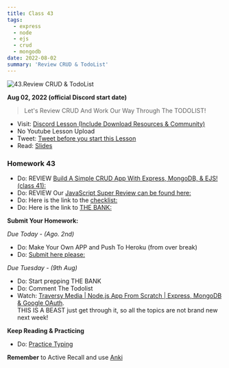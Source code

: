 ```yaml
---
title: Class 43
tags:
  - express
  - node
  - ejs
  - crud
  - mongodb
date: 2022-08-02
summary: 'Review CRUD & TodoList'
---
```


![43.Review CRUD & TodoList](https://cdn.hashnode.com/res/hashnode/image/upload/v1676722739565/UiJjWPNNq.png?auto=compress)

**Aug 02, 2022 (official Discord start date)**

> Let's Review CRUD And Work Our Way Through The TODOLIST!

- Visit: [Discord Lesson (Include Download Resources & Community)](https://discord.com/channels/735923219315425401/738891289071714388/1004139410129965187)
- No Youtube Lesson Upload
- Tweet: [Tweet before you start this Lesson](https://twitter.com/leonnoel/status/1554580351984422912)
- Read: [Slides](https://slides.com/leonnoel/100devs2-todo-list)

### Homework 43

- Do: REVIEW [Build A Simple CRUD App With Express, MongoDB, & EJS! (class 41):](https://youtu.be/LHf_STV_rLE)
- Do: REVIEW Our [JavaScript Super Review can be found here:](https://youtu.be/1sRJYuaqoiI)
- Do: Here is the link to the [checklist:](https://docs.google.com/document/d/1L2vTX3qvLhoGHeG5cVD2ljCfRGr1uJ_Gf-hNZj9KzTg)
- Do: Here is the link to [THE BANK:](https://docs.google.com/document/d/1p7DhCsLOMMybYfePWLlD1-_8KU20zkBoArH4pnW1o3c)

**Submit Your Homework:**

_Due Today - (Ago. 2nd)_

- Do: Make Your Own APP and Push To Heroku (from over break)
- Do: [Submit here please:](https://github.com/100devs/simple-express-app-submission)

_Due Tuesday - (9th Aug)_

- Do: Start prepping THE BANK
- Do: Comment The Todolist
- Watch: [Traversy Media | Node.js App From Scratch | Express, MongoDB & Google OAuth](https://youtu.be/SBvmnHTQIPY). <br /> THIS IS A BEAST just get through it, so all the topics are not brand new next week!

**Keep Reading & Practicing**

- Do: [Practice Typing](https://www.keybr.com/)

**Remember** to Active Recall and use [Anki](https://apps.ankiweb.net/)
